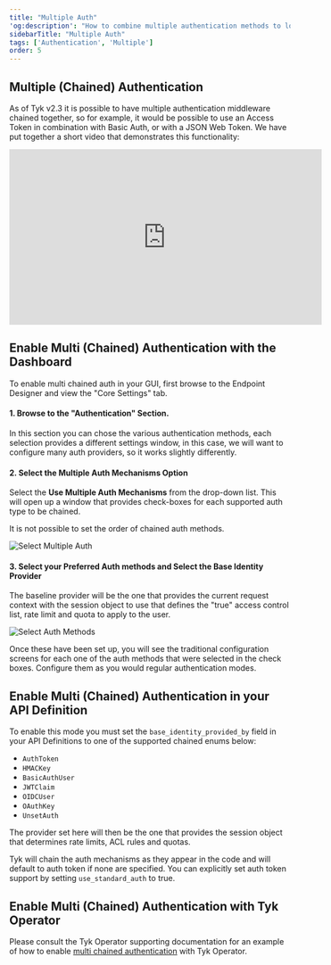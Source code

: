 ```yaml
---
title: "Multiple Auth"
'og:description': "How to combine multiple authentication methods to lock-down your APIs"
sidebarTitle: "Multiple Auth"
tags: ['Authentication', 'Multiple']
order: 5
---
```


## Multiple (Chained) Authentication

As of Tyk v2.3 it is possible to have multiple authentication middleware chained together, so for example, it would be possible to use an Access Token in combination with Basic Auth, or with a JSON Web Token. We have put together a short video that demonstrates this functionality:

<iframe width="560" height="315" src="https://www.youtube.com/embed/vYGYYXcJ6Wc" frameborder="0" allow="accelerometer; autoplay; clipboard-write; encrypted-media; gyroscope; picture-in-picture" allowfullscreen></iframe>

## Enable Multi (Chained) Authentication with the Dashboard

To enable multi chained auth in your GUI, first browse to the Endpoint Designer and view the "Core Settings" tab.

#### 1\. Browse to the "Authentication" Section.

In this section you can chose the various authentication methods, each selection provides a different settings window, in this case, we will want to configure many auth providers, so it works slightly differently.

#### 2\. Select the Multiple Auth Mechanisms Option

Select the **Use Multiple Auth Mechanisms** from the drop-down list. This will open up a window that provides check-boxes for each supported auth type to be chained.

It is not possible to set the order of chained auth methods.

<img src="/img/2.10/multiple_auth_methods.png" alt="Select Multiple Auth" />

#### 3\. Select your Preferred Auth methods and Select the Base Identity Provider

The baseline provider will be the one that provides the current request context with the session object to use that defines the "true" access control list, rate limit and quota to apply to the user.

<img src="/img/2.10/select_multiple_auth_methods.png" alt="Select Auth Methods" />

Once these have been set up, you will see the traditional configuration screens for each one of the auth methods that were selected in the check boxes. Configure them as you would regular authentication modes.

## Enable Multi (Chained) Authentication in your API Definition

To enable this mode you must set the `base_identity_provided_by` field in your API Definitions to one of the supported chained enums below:

*   `AuthToken`
*   `HMACKey` 
*   `BasicAuthUser` 
*   `JWTClaim` 
*   `OIDCUser` 
*   `OAuthKey` 
*   `UnsetAuth`

The provider set here will then be the one that provides the session object that determines rate limits, ACL rules and quotas.

Tyk will chain the auth mechanisms as they appear in the code and will default to auth token if none are specified. You can explicitly set auth token support by setting `use_standard_auth` to true.

## Enable Multi (Chained) Authentication with Tyk Operator

Please consult the Tyk Operator supporting documentation for an example of how to enable [multi chained authentication](/product-stack/tyk-operator/advanced-configurations/client-authentication#multiple-chained-auth) with Tyk Operator.